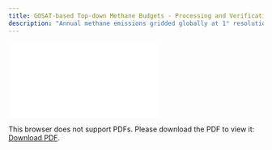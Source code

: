 ```yaml
---
title: GOSAT-based Top-down Methane Budgets - Processing and Verification Report
description: "Annual methane emissions gridded globally at 1° resolution for 2019, versionr"
---
```

<object data="./reports/gosat-based-ch4budget-yeargrid-v1_Processing and Verification Report.pdf" type="application/pdf" width="1024px" height="1000px">
    <embed src="./reports/gosat-based-ch4budget-yeargrid-v1_Processing and Verification Report.pdf">
        <p>This browser does not support PDFs. Please download the PDF to view it: <a href="./reports/gosat-based-ch4budget-yeargrid-v1_Processing and Verification Report.pdf">Download PDF</a>.</p>
    </embed>
</object>